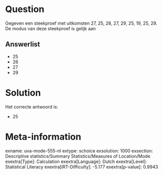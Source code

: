 Question
========

Gegeven een steekproef met uitkomsten 27, 25, 28, 27, 29, 25, 19, 25,
29. De modus van deze steekproef is gelijk aan


Answerlist
----------

* 25
* 26
* 27
* 29

Solution
========

Het correcte antwoord is: 

* 25

Meta-information
================
exname: uva-mode-555-nl
extype: schoice
exsolution: 1000
exsection: Descriptive statistics/Summary Statistics/Measures of Location/Mode
exextra[Type]: Calculation
exextra[Language]: Dutch
exextra[Level]: Statistical Literacy
exextra[IRT-Difficulty]: -5.177
exextra[p-value]: 0.9943
